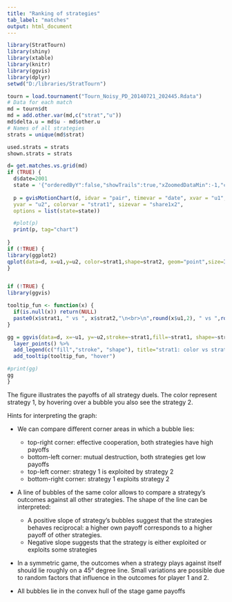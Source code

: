 ```yaml
---
title: "Ranking of strategies"
tab_label: "matches" 
output: html_document
---
```


```r
library(StratTourn)
library(shiny)
library(xtable)
library(knitr)
library(ggvis)
library(dplyr)
setwd("D:/libraries/StratTourn")

tourn = load.tournament("Tourn_Noisy_PD_20140721_202445.Rdata")
# Data for each match
md = tourn$dt
md = add.other.var(md,c("strat","u"))
md$delta.u = md$u - md$other.u
# Names of all strategies
strats = unique(md$strat)

used.strats = strats
shown.strats = strats

```

```r
d= get.matches.vs.grid(md)
if (TRUE) {
  d$date=2001
  state = '{"orderedByY":false,"showTrails":true,"xZoomedDataMin":-1,"colorOption":"4","xAxisOption":"2","yAxisOption":"3","sizeOption":"_UNISIZE","xZoomedIn":false,"xLambda":1,"iconKeySettings":[],"yZoomedIn":false,"playDuration":15000,"xZoomedDataMax":2,"orderedByX":false,"iconType":"BUBBLE","time":"2001","uniColorForNonSelected":false,"yZoomedDataMin":-1,"yZoomedDataMax":2,"dimensions":{"iconDimensions":["dim0"]},"nonSelectedAlpha":0.4,"duration":{"timeUnit":"Y","multiplier":1},"yLambda":1}'
  
  p = gvisMotionChart(d, idvar = "pair", timevar = "date", xvar = "u1",
  yvar = "u2", colorvar = "strat1", sizevar = "share1x2", 
  options = list(state=state))

  #plot(p)
  print(p, tag="chart")
  
}
if (!TRUE) {
library(ggplot2)
qplot(data=d, x=u1,y=u2, color=strat1,shape=strat2, geom="point",size=I(4), main="Payoffs of strategy duels")
}


if (!TRUE) {
library(ggvis)

tooltip_fun <- function(x) {
  if(is.null(x)) return(NULL)
  paste0(x$strat1, " vs ", x$strat2,"\n<br>\n",round(x$u1,2), " vs ",round(x$u2,2))
}

gg = ggvis(data=d, x=~u1, y=~u2,stroke=~strat1,fill=~strat1, shape=~strat2) %>%
  layer_points() %>% 
  add_legend(c("fill","stroke", "shape"), title="strat1: color vs strat2: shape") %>%
  add_tooltip(tooltip_fun, "hover")

#print(gg)
gg
}

```

The figure illustrates the payoffs of all strategy duels. The color represent strategy 1, by hovering over a bubble you also see the strategy 2.

Hints for interpreting the graph:

  - We can compare different corner areas in which a bubble lies:
    - top-right corner: effective cooperation, both strategies have high payoffs
    - bottom-left corner: mutual destruction, both strategies get low payoffs
    - top-left corner: strategy 1 is exploited by strategy 2  
    - bottom-right corner: strategy 1 exploits strategy 2
    
  - A line of bubbles of the same color allows to compare a strategy's outcomes against all other strategies. The shape of the line can be interpreted:
    - A positive slope of strategy's bubbles suggest that the strategies behaves reciprocal: a higher own payoff corresponds to a higher payoff of other strategies.
    - Negative slope suggests that the strategy is either exploited or exploits some strategies
  
  - In a symmetric game, the outcomes when a strategy plays against itself should lie roughly on a 45° degree line. Small variations are possible due to random factors that influence in the outcomes for player 1 and 2.
  
  - All bubbles lie in the convex hull of the stage game payoffs 



